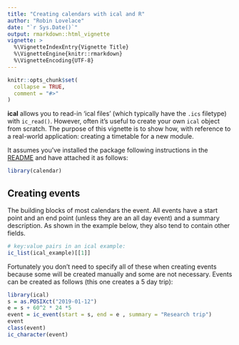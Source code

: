 ```yaml
---
title: "Creating calendars with ical and R"
author: "Robin Lovelace"
date: "`r Sys.Date()`"
output: rmarkdown::html_vignette
vignette: >
  %\VignetteIndexEntry{Vignette Title}
  %\VignetteEngine{knitr::rmarkdown}
  %\VignetteEncoding{UTF-8}
---
```


```r
knitr::opts_chunk$set(
  collapse = TRUE,
  comment = "#>"
)
```

**ical** allows you to read-in 'ical files' (which typically have the `.ics` filetype) with `ic_read()`.
However, often it's useful to create your own `ical` object from scratch.
The purpose of this vignette is to show how, with reference to a real-world application: creating a timetable for a new module.

It assumes you've installed the package following instructions in the [README](https://github.com/ATFutures/calendar#installation) and have attached it as follows:

```r
library(calendar)
```


## Creating events

The building blocks of most calendars the event.
All events have a start point and an end point (unless they are an all day event) and a summary description.
As shown in the example below, they also tend to contain other fields.

```r
# key:value pairs in an ical example:
ic_list(ical_example)[[1]]
```

Fortunately you don't need to specify all of these when creating events because some will be created manually and some are not necessary.
Events can be created as follows (this one creates a 5 day trip):

```r
library(ical)
s = as.POSIXct("2019-01-12")
e = s + 60^2 * 24 *5
event = ic_event(start = s, end = e , summary = "Research trip")
event
class(event)
ic_character(event)
```


